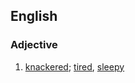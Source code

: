 ==English==

===Adjective===
{{en-adj|pos=[[cream cracker]]ed}}

#{{context|UK|rhyming slang}} [[knackered]]; [[tired]], [[sleepy]]